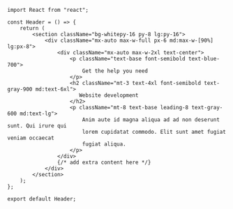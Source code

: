```tsx
import React from "react";

const Header = () => {
    return (
        <section className="bg-whitepy-16 py-8 lg:py-16">
            <div className="mx-auto max-w-full px-6 md:max-w-[90%] lg:px-8">
                <div className="mx-auto max-w-2xl text-center">
                    <p className="text-base font-semibold text-blue-700">
                        Get the help you need
                    </p>
                    <h2 className="mt-3 text-4xl font-semibold text-gray-900 md:text-6xl">
                       Website development
                    </h2>
                    <p className="mt-8 text-base leading-8 text-gray-600 md:text-lg">
                        Anim aute id magna aliqua ad ad non deserunt sunt. Qui irure qui
                        lorem cupidatat commodo. Elit sunt amet fugiat veniam occaecat
                        fugiat aliqua.
                    </p>
                </div>
                {/* add extra content here */}
            </div>
        </section>
    );
};

export default Header;
```